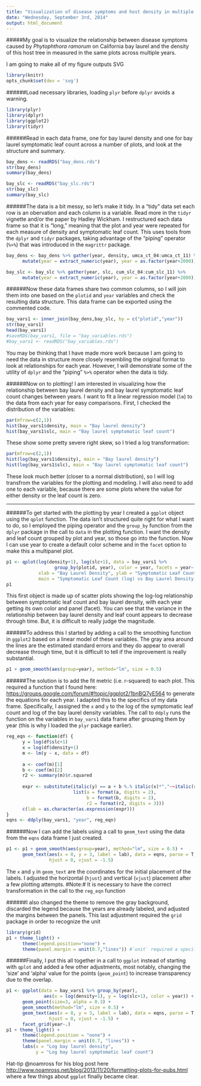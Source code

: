 ```yaml
---
title: "Visualization of disease symptoms and host density in multiple years"
date: "Wednesday, September 3rd, 2014"
output: html_document
---
```


#####My goal is to visualize the relationship between disease symptoms caused by *Phytophthora ramorum* on California bay laurel and the density of this host tree in measured in the same plots across multiple years.

I am going to make all of my figure outputs SVG
```r
library(knitr)
opts_chunk$set(dev = 'svg')
```

######Load necessary libraries, loading `plyr` before `dplyr` avoids a warning.
```r
library(plyr)
library(dplyr)
library(ggplot2)
library(tidyr)
```

######Read in each data frame, one for bay laurel density and one for bay laurel symptomatic leaf count across a number of plots, and look at the structure and summary.
```r
bay_dens <- readRDS("bay_dens.rds")
str(bay_dens)
summary(bay_dens)
```

```r
bay_slc <- readRDS("bay_slc.rds")
str(bay_slc)
summary(bay_slc)
```


######The data is a bit messy, so let's make it tidy. In a "tidy" data set each row is an obervation and each column is a variable. Read more in the `tidyr` vignette and/or the paper by Hadley Wickham. I restructured each data frame so that it is "long," meaning that the plot and year were repeated for each measure of density and symptomatic leaf count. This uses tools from the `dplyr` and `tidyr` packages, taking advantage of the "piping" operator (`%>%`) that was introduced in the `magrittr` package.
```r
bay_dens <- bay_dens %>% gather(year, density, umca_ct_04:umca_ct_11) %>% 
      mutate(year = extract_numeric(year), year = as.factor(year+2000))

bay_slc <- bay_slc %>% gather(year, slc, cum_slc_04:cum_slc_11) %>% 
      mutate(year = extract_numeric(year), year = as.factor(year+2000))
```

######Now these data frames share two common columns, so I will join them into one based on the `plotid` and `year` variables and check the resulting data structure. This data frame can be exported using the commented code.  
```r
bay_vars1 <- inner_join(bay_dens,bay_slc, by = c("plotid","year"))
str(bay_vars1)
head(bay_vars1)
#saveRDS(bay_vars1, file = "bay_variables.rds")
#bay_vars1 <- readRDS("bay_variables.rds")
```
You may be thinking that I have made more work because I am going to need the data in structure more closely resembling the original format to look at relationships for each year. However, I will demonstrate some of the utility of `dplyr` and the "piping" `%>%` operator when the data is tidy. 

######Now on to plotting! I am interested in visualizing how the relationship between bay laurel density and bay laurel symptomatic leaf count changes between years. I want to fit a linear regression model (`lm`) to the data from each year for easy comparisons. First, I checked the distribution of the variables:
```r
par(mfrow=c(2,1))
hist(bay_vars1$density, main = "Bay laurel density")
hist(bay_vars1$slc, main = "Bay laurel symptomatic leaf count")
```

These show some pretty severe right skew, so I tried a log transformation:

```r
par(mfrow=c(2,1))
hist(log(bay_vars1$density), main = "Bay laurel density")
hist(log(bay_vars1$slc), main = "Bay laurel symptomatic leaf count")
```

These look much better (closer to a normal distribution), so I will log transfrom the variables for the plotting and modeling. I will also need to add one to each variable, because there are some plots where the value for either density or the leaf count is zero.


---------------------------------
######To get started with the plotting by year I created a `ggplot` object using the `qplot` function. The data isn't structured quite right for what I want to do, so I employed the piping operator and the `group_by` function from the `dplyr` package in the call to `data` in the plotting function. I want the density and leaf count grouped by plot and year, so those go into the function. Now I can use year to create a default color scheme and in the `facet` option to make this a multipanel plot. 
```r
p1 <- qplot(log(density+1), log(slc+1), data = bay_vars1 %>% 
                  group_by(plotid, year), color = year, facets = year~., 
            xlab = "Bay Laurel Density", ylab = "Symptomatic Leaf Count", 
            main = "Symptomatic Leaf Count (log) vs Bay Laurel Density (log)")
p1
```
This first object is made up of scatter plots showing the log-log relationship between symptomatic leaf count and bay laurel density, with each year getting its own color and panel (facet). You can see that the variance in the relationship between bay laurel density and leaf count appears to decrease through time. But, it is difficult to really judge the magnitude.

######To address this I started by adding a call to the smoothing function in `ggplot2` based on a linear model of these variables. The gray area around the lines are the estimated standard errors and they do appear to overall decrease through time, but it is difficult to tell if the improvement is really substantial. 
```r
p1 + geom_smooth(aes(group=year), method="lm", size = 0.5)
```

######The solution is to add the fit metric (i.e. r-squared) to each plot. This required a function that I found here: <https://groups.google.com/forum/#!topic/ggplot2/1bnBQ7yE564> to generate the equations for each year. I adapted this to the specifics of my data frame. Specifically, I assigned the `x` and `y` to the log of the symptomatic leaf count and log of the bay laurel density variables. The call to `ddply` runs the function on the variables in `bay_vars1` data frame after grouping them by year (this is why I loaded the `plyr` package earlier).
```r
reg_eqn <- function(df) {
      y = log(df$slc+1)
      x = log(df$density+1)
      m <- lm(y ~ x, data = df)
      
      a <- coef(m)[1]
      b <- coef(m)[2]
      r2 <- summary(m)$r.squared
      
      expr <- substitute(italic(y) == a + b %.% italic(x)*","~~italic(r)^2~"="~r2,
                         list(a = format(a, digits = 2),
                              b = format(b, digits = 2),
                              r2 = format(r2, digits = 3)))
      c(lab = as.character(as.expression(expr)))
}
eqns <- ddply(bay_vars1, "year", reg_eqn)
```

######Now I can add the labels using a call to `geom_text` using the data from the `eqns` data frame I just created.
```r
p1 <- p1 + geom_smooth(aes(group=year), method="lm", size = 0.5) +
      geom_text(aes(x = 0, y = 3, label = lab), data = eqns, parse = T, 
                hjust = 0, vjust = -1.5) 
```
The `x` and `y` in `geom_text` are the coordinates for the initial placement of the labels. I adjusted the horizontal (`hjust`) and vertical (`vjust`) placement after a few plotting attempts. #Note:# It is necessary to have the correct transformation in the call to the `reg_eqn` function

######I also changed the theme to remove the gray background, discarded the legend because the years are already labeled, and adjusted the margins between the panels. This last adjustment required the `grid` package in order to recognize the unit
```r
library(grid)
p1 + theme_light() +
      theme(legend.position="none") +
      theme(panel.margin = unit(0.7,"lines")) #`unit` required a specific loading of `grid`
```

######Finally, I put this all together in a call to `ggplot` instead of starting with `qplot` and added a few other adjustments, most notably, changing the 'size' and 'alpha' value for the points (`geom_point`) to increase transparency due to the overlap. 
``` r
p1 <- ggplot(data = bay_vars1 %>% group_by(year), 
              aes(x = log(density+1), y = log(slc+1), color = year)) + 
      geom_point(size=3, alpha = 0.3) + 
      geom_smooth(method="lm", size = 0.5) + 
      geom_text(aes(x = 0, y = 3, label = lab), data = eqns, parse = T, 
                hjust = 0, vjust = -1.5) + 
      facet_grid(year~.)
p1 + theme_light() +
      theme(legend.position = "none") +
      theme(panel.margin = unit(0.7, "lines")) +
      labs(x = "Log bay laurel density", 
           y = "Log bay laurel symptomatic leaf count")
```

Hat-tip @noamross for his blog post here <http://www.noamross.net/blog/2013/11/20/formatting-plots-for-pubs.html> where a few things about `ggplot` finally became clear.

